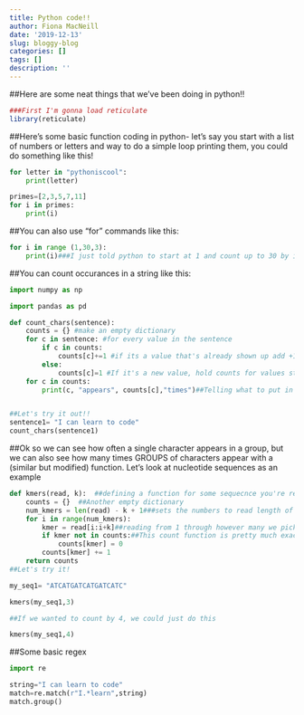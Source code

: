 ```yaml
---
title: Python code!! 
author: Fiona MacNeill
date: '2019-12-13'
slug: bloggy-blog
categories: []
tags: []
description: ''
---
```

##Here are some neat things that we've been doing in python!! 

```r
###First I'm gonna load reticulate 
library(reticulate)

```

##Here's some basic function coding in python- let's say you start with a list of numbers or letters and way to do a simple loop printing them, you could do something like this! 

```python
for letter in "pythoniscool":
    print(letter)
```

```python
primes=[2,3,5,7,11]
for i in primes:
    print(i)
```
##You can also use "for" commands like this: 
```python
for i in range (1,30,3):
    print(i)###I just told python to start at 1 and count up to 30 by intervals of 3
```


##You can count occurances in a string like this: 
```python

import numpy as np

import pandas as pd
```

```python
def count_chars(sentence): 
    counts = {} #make an empty dictionary
    for c in sentence: #for every value in the sentence 
        if c in counts:
            counts[c]+=1 #if its a value that's already shown up add +1 to counts
        else:
            counts[c]=1 #If it's a new value, hold counts for values steady
    for c in counts:
        print(c, "appears", counts[c],"times")##Telling what to put in between characters, for example 'c appears 2 times' etc. 


##Let's try it out!! 
sentence1= "I can learn to code" 
count_chars(sentence1)
```
##Ok so we can see how often a single character appears in a group, but we can also see how many times GROUPS of characters appear with a (similar but modified) function. Let's look at nucleotide sequences as an example 

```python
def kmers(read, k):  ##defining a function for some sequecnce you're reading 'read' by groups 'k'. For our example k=3 
    counts = {}  ##Another empty dictionary 
    num_kmers = len(read) - k + 1###sets the numbers to read length of the seuqnce -one more than the selected length of our read 
    for i in range(num_kmers):
        kmer = read[i:i+k]##reading from 1 through however many we picked (so for example, 1-4 gets you a read of 3)
        if kmer not in counts:##This count function is pretty much exactly the same!
            counts[kmer] = 0
        counts[kmer] += 1
    return counts
##Let's try it!

my_seq1= "ATCATGATCATGATCATC" 

kmers(my_seq1,3)

##If we wanted to count by 4, we could just do this 

kmers(my_seq1,4) 
```

##Some basic regex 

```python
import re

string="I can learn to code" 
match=re.match(r"I.*learn",string)
match.group()
```
















